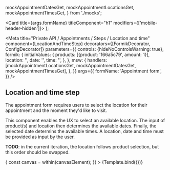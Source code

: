 

  mockAppointmentDatesGet,
  mockAppointmentLocationsGet,
  mockAppointmentTimesGet,
} from './mocks';

  <Card title={args.formName} titleComponent="h1" modifiers={['mobile-header-hidden']}>
    <LocationAndTimeStep />
  </Card>
);

<Meta
  title="Private API / Appointments / Steps / Location and time"
  component={LocationAndTimeStep}
  decorators={[FormikDecorator, ConfigDecorator]}
  parameters={{
    controls: {hideNoControlsWarning: true},
    formik: {
      initialValues: {
        products: [{product: '166a5c79', amount: 1}],
        location: '',
        date: '',
        time: '',
      },
    },
    msw: {
      handlers: [mockAppointmentLocationsGet, mockAppointmentDatesGet, mockAppointmentTimesGet],
    },
  }}
  args={{
    formName: 'Appointment form',
  }}
/>

## Location and time step

The appointment form requires users to select the location for their appointment and the moment
they'd like to visit.

This component enables the UX to select an available location. The input of product(s) and location
then determines the available dates. Finally, the selected date determins the available times. A
location, date and time must be provided as input by the user.

**TODO**: in the current iteration, the location follows product selection, but this order should be
swapped.

<Canvas>
  <Story
    name="Initial state"
    play={async ({canvasElement}) => {
      const canvas = within(canvasElement);
    }}
  >
    {Template.bind({})}
  </Story>
</Canvas>
